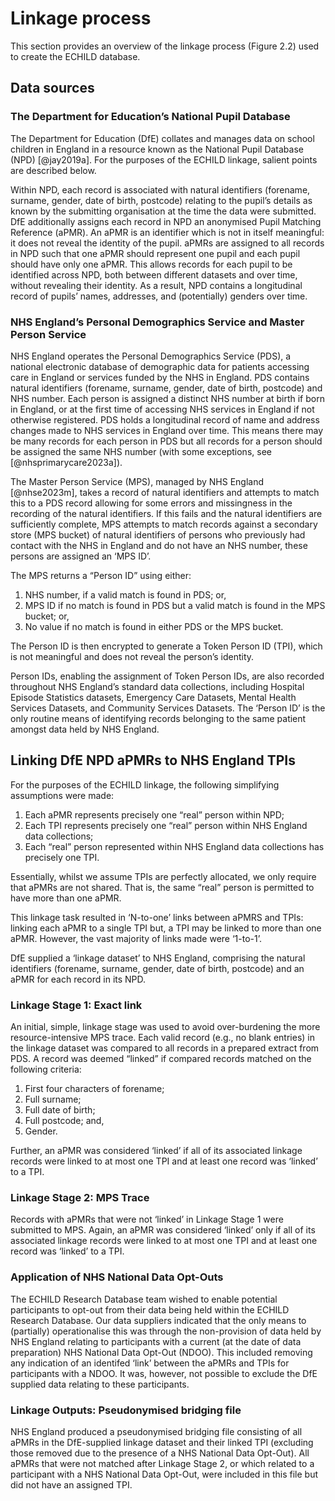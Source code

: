 # Linkage process {#sec-linkage}

This section provides an overview of the linkage process (Figure 2.2) used to create the 
ECHILD database. 

## Data sources

### The Department for Education's National Pupil Database 

The Department for Education (DfE) collates and manages data on school children in England 
in a resource known as the National Pupil Database (NPD) [@jay2019a]. For the purposes of 
the ECHILD linkage, salient points are described below. 

Within NPD, each record is associated 
with natural identifiers (forename, surname, gender, date of birth, postcode) relating to the 
pupil's details as known by the submitting organisation at the time the data were submitted. 
DfE additionally assigns each record in NPD an anonymised Pupil Matching Reference (aPMR). An 
aPMR is an identifier which is not in itself meaningful: it does not reveal the identity of 
the pupil. aPMRs are assigned to all records in NPD such that one aPMR should represent one 
pupil and each pupil should have only one aPMR. This allows records for each pupil to be 
identified across NPD, both between different datasets and over time, without revealing 
their identity. As a result, NPD contains a longitudinal record of pupils' names, addresses, 
and (potentially) genders over time.

### NHS England's Personal Demographics Service and Master Person Service 

NHS England operates the Personal Demographics Service (PDS), a national electronic database 
of demographic data for patients accessing care in England or services funded by the NHS in 
England. PDS contains natural identifiers (forename, surname, gender, date of birth, 
postcode) and NHS number. Each person is assigned a distinct NHS number at birth if born in 
England, or at the first time of accessing NHS services in England if not otherwise 
registered. PDS holds a longitudinal record of name and address changes made to NHS services 
in England over time. This means there may be many records for each person in PDS but all 
records for a person should be assigned the same NHS number (with some exceptions, see 
[@nhsprimarycare2023a]). 

The Master Person Service (MPS), managed by NHS England [@nhse2023m], takes a record of 
natural identifiers and attempts to match this to a PDS record allowing for some errors and 
missingness in the recording of the natural identifiers. If this fails and the natural 
identifiers are sufficiently complete, MPS attempts to match records against a secondary 
store (MPS bucket) of natural identifiers of persons who previously had contact with the 
NHS in England and do not have an NHS number, these persons are assigned an 'MPS ID'.

The MPS returns a "Person ID" using either: 

1. NHS number, if a valid match is found in PDS; or,
2. MPS ID if no match is found in PDS but a valid match is found in the MPS bucket; or,
3. No value if no match is found in either PDS or the MPS bucket.

The Person ID is then encrypted to generate a Token Person ID (TPI), which is not meaningful 
and does not reveal the person's identity.

Person IDs, enabling the assignment of Token Person IDs, are also recorded throughout NHS 
England's standard data collections, including Hospital Episode Statistics datasets, 
Emergency Care Datasets, Mental Health Services Datasets, and Community Services Datasets. 
The 'Person ID' is the only routine means of identifying records belonging to the same 
patient amongst data held by NHS England.

## Linking DfE NPD aPMRs to NHS England TPIs 

For the purposes of the ECHILD linkage, the following simplifying assumptions were made:

1. Each aPMR represents precisely one "real" person within NPD;
1. Each TPI represents precisely one "real" person within NHS England data collections;
1. Each "real" person represented within NHS England data collections has precisely one TPI.

Essentially, whilst we assume TPIs are perfectly allocated, we only require that aPMRs are 
not shared. That is, the same "real" person is permitted to have more than one aPMR.

This linkage task resulted in 'N-to-one' links between aPMRS and TPIs: linking each aPMR 
to a single TPI but, a TPI may be linked to more than one aPMR. However, the vast majority 
of links made were '1-to-1'.

DfE supplied a 'linkage dataset' to NHS England, comprising the natural identifiers 
(forename, surname, gender, date of birth, postcode) and an aPMR for each record in its NPD.

### Linkage Stage 1: Exact link 

An initial, simple, linkage stage was used to avoid over-burdening the more 
resource-intensive MPS trace. Each valid record (e.g., no blank entries) in the linkage 
dataset was compared to all records in a prepared extract from PDS. A record was deemed 
"linked" if compared records matched on the following criteria:

1. First four characters of forename;
1. Full surname;
1. Full date of birth;
1. Full postcode; and,
1. Gender.

Further, an aPMR was considered 'linked' if all of its associated linkage records were 
linked to at most one TPI and at least one record was 'linked' to a TPI.

### Linkage Stage 2: MPS Trace 

Records with aPMRs that were not 'linked' in Linkage Stage 1 were submitted to MPS. 
Again, an aPMR was considered 'linked' only if all of its associated linkage records 
were linked to at most one TPI and at least one record was 'linked' to a TPI.

### Application of NHS National Data Opt-Outs

The ECHILD Research Database team wished to enable potential participants to opt-out 
from their data being held within the ECHILD Research Database. Our data suppliers 
indicated that the only means to (partially) operationalise this was through the 
non-provision of data held by NHS England relating to participants with a current 
(at the date of data preparation) NHS National Data Opt-Out (NDOO). This included 
removing any indication of an identifed 'link' between the aPMRs and TPIs for 
participants with a NDOO. It was, however, not possible to exclude the DfE supplied 
data relating to these participants.

### Linkage Outputs: Pseudonymised bridging file 

NHS England produced a pseudonymised bridging file consisting of all aPMRs in the 
DfE-supplied linkage dataset and their linked TPI (excluding those removed due to 
the presence of a NHS National Data Opt-Out). All aPMRs that were not matched 
after Linkage Stage 2, or which related to a participant with a NHS National Data 
Opt-Out, were included in this file but did not have an assigned TPI.
